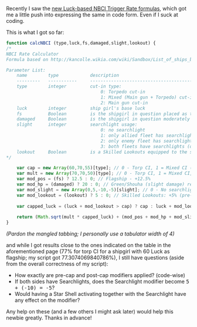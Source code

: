 Recently I saw the [[Sandbox/List_of_ships_by_combat_performance#Luck|new Luck-based NBCI Trigger Rate formulas]], which got me a little push into expressing the same in code form. Even if I suck at coding.

This is what I got so far:

<syntaxhighlight lang="javascript">
function calcNBCI (type,luck,fs,damaged,slight,lookout) {
/*
NBCI Rate Calculator
Formula based on http://kancolle.wikia.com/wiki/Sandbox/List_of_ships_by_combat_performance#Luck

Parameter List:
	name		type			description
	---------	-----------		---------------------------------------------------------------------------------------
	type		integer			cut-in type:
									0: Torpedo cut-in
									1: Mixed (Main gun + Torpedo) cut-in
									2: Main gun cut-in
	luck		integer			ship girl's base luck
	fs			Boolean			is the shipgirl in question placed as the flagship?
	damaged		Boolean			is the shipgirl in question moderately damaged (chuuha)?
	slight		integer			searchlight usage:
									0: no searchlight
									1: only allied fleet has searchlight
									2: only enemy fleet has searchlight
									3: both fleets have searchlights (do note that is a tentative calculated factor)
	lookout		Boolean			is a Skilled Lookouts equipped to the shipgirl in question?
*/

	var cap = new Array(60,70,55)[type]; // 0 - Torp CI, 1 = Mixed CI (uses lower bound), 2 = Main Gun CI
	var mult = new Array(70,70,50)[type]; // 0 - Torp CI, 1 = Mixed CI, 2 = Main Gun CI
	var mod_pos = (fs) ? 12.5 : 0; // Flagship - +12.5%
	var mod_hp = (damaged) ? 20 : 0; // Green/Shouha (slight damage) receive no modifier, chuuha (moderate damage) - +20%
	var mod_slight = new Array(0,5,-10,-5)[slight]; // 0 - No searchlight, 1 - Allied searchlight, 2 - Enemy searchlight, 3 - Searchlight on both sides
	var mod_lookout = (lookout) ? 5 : 0; // Skilled Lookouts: +5% (pre-cap)
	
	var capped_luck = (luck + mod_lookout > cap) ? cap : luck + mod_lookout; // we're assuming a hardcap here
	
	return (Math.sqrt(mult * capped_luck) + (mod_pos + mod_hp + mod_slight));
}
</syntaxhighlight>

''(Pardon the mangled tabbing; I personally use a tabulator width of 4)''

and while I got results close to the ones indicated on the table in the aforementioned page (77% for torp CI for a shipgirl with 60 Luck as flagship; my script got 77.3074069840786%), I still have questions (aside from the overall correctness of my script):

* How exactly are pre-cap and post-cap modifiers applied? (code-wise)
* If both sides have Searchlights, does the Searchlight modifier become <span style="font-family:monospace;">5 + (-10) = -5</span>?
* Would having a Star Shell activating together with the Searchlight have any effect on the modifier?

Any help on these (and a few others I might ask later) would help this newbie greatly. Thanks in advance!<ac_metadata title="A Piece of Code, for the Community&#039;s Review"> </ac_metadata>